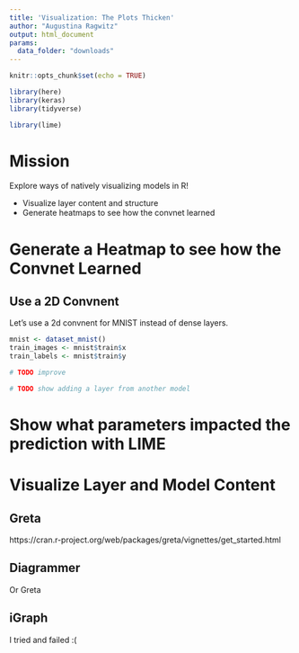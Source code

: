 ```yaml
---
title: 'Visualization: The Plots Thicken'
author: "Augustina Ragwitz"
output: html_document
params:
  data_folder: "downloads"
---
```


```r
knitr::opts_chunk$set(echo = TRUE)
```

```r

library(here)
library(keras)
library(tidyverse)

library(lime)
```

# Mission

Explore ways of natively visualizing models in R!

 * Visualize layer content and structure
 * Generate heatmaps to see how the convnet learned

# Generate a Heatmap to see how the Convnet Learned

## Use a 2D Convnent

Let's use a 2d convnent for MNIST instead of dense layers.

```r
mnist <- dataset_mnist()
train_images <- mnist$train$x
train_labels <- mnist$train$y

# TODO improve

# TODO show adding a layer from another model 
```

# Show what parameters impacted the prediction with LIME

# Visualize Layer and Model Content

## Greta

https://cran.r-project.org/web/packages/greta/vignettes/get_started.html

## Diagrammer

Or Greta


## iGraph

I tried and failed :(






